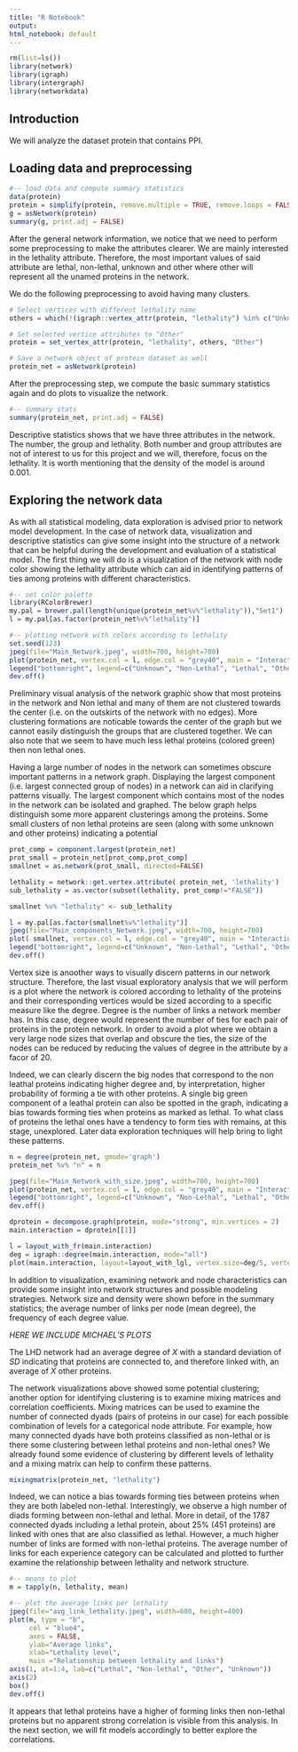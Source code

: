 ```yaml
---
title: "R Notebook"
output: 
html_notebook: default
---
```


```r
rm(list=ls())
library(network)
library(igraph)
library(intergraph)
library(networkdata)
```

## Introduction 

We will analyze the dataset protein that contains PPI.

## Loading data and preprocessing

```r
#-- load data and compute summary statistics
data(protein)
protein = simplify(protein, remove.multiple = TRUE, remove.loops = FALSE)
g = asNetwork(protein)
summary(g, print.adj = FALSE)
```

After the general network information, we notice that we need to perform some preprocessing to make the attributes clearer. We are mainly interested in the lethality attribute. Therefore, the most important values of said attribute are lethal, non-lethal, unknown and other where other will represent all the unamed proteins in the network.

We do the following preprocessing to avoid having many clusters.

```r
# Select vertices with different lethality name
others = which(!(igraph::vertex_attr(protein, "lethality") %in% c("Unknown", "Lethal", "Non-Lethal")))

# Set selected vertice attributes to "Other"
protein = set_vertex_attr(protein, "lethality", others, "Other")

# Save a network object of protein dataset as well
protein_net = asNetwork(protein)
```

After the preprocessing step, we compute the basic summary statistics again and do plots to visualize the network.

```r
#-- summary stats
summary(protein_net, print.adj = FALSE)
```

Descriptive statistics shows that we have three attributes in the network. The number, the group and lethality. Both number and group attributes are not of interest to us for this project and we will, therefore, focus on the lethality. It is worth mentioning that the density of the model is around 0.001.

## Exploring the network data

As with all statistical modeling, data exploration is advised prior to network model development. In the case of network data, visualization and descriptive statistics can give some insight into the structure of a network that can be helpful during the development and evaluation of a statistical model. The first thing we will do is a visualization of the network with node color showing the lethality attribute which can aid in identifying patterns of ties among proteins with different characteristics.

```r
#-- set color palette
library(RColorBrewer)
my.pal = brewer.pal(length(unique(protein_net%v%"lethality")),"Set1")
l = my.pal[as.factor(protein_net%v%"lethality")]

#-- plotting network with colors according to lethality
set.seed(123)
jpeg(file="Main_Network.jpeg", width=700, height=700)
plot(protein_net, vertex.col = l, edge.col = "grey40", main = "Interaction among the proteins", vertex.cex =0.7)
legend("bottomright", legend=c("Unknown", "Non-Lethal", "Lethal", "Other"), col = my.pal, pch = 19, pt.cex=2)
dev.off()
```

Preliminary visual analysis of the network graphic show that most proteins in the network and Non lethal and many of them are not clustered towards the center (i.e. on the outskirts of the network with no edges). More clustering formations are noticable towards the center of the graph but we cannot easily distinguish the groups that are clustered together. We can also note that we seem to have much less lethal proteins (colored green) then non lethal ones.

Having a large number of nodes in the network can sometimes obscure important patterns in a network graph. Displaying the largest component (i.e. largest connected group of nodes) in a network can aid in clarifying patterns visually. The largest component which contains most of the nodes in the network can be isolated and graphed. The below graph helps distinguish some more apparent clusterings among the proteins. Some small clusters of non lethal proteins are seen (along with some unknown and other proteins) indicating a potential 

```r
prot_comp = component.largest(protein_net)
prot_small = protein_net[prot_comp,prot_comp]
smallnet = as.network(prot_small, directed=FALSE)

lethality = network::get.vertex.attribute( protein_net, 'lethality')
sub_lethality = as.vector(subset(lethality, prot_comp!="FALSE"))

smallnet %v% "lethality" <- sub_lethality

l = my.pal[as.factor(smallnet%v%"lethality")]
jpeg(file="Main_components_Network.jpeg", width=700, height=700)
plot( smallnet, vertex.col = l, edge.col = "grey40", main = "Interaction among the proteins with different sizes", vertex.cex =0.7)
legend("bottomright", legend=c("Unknown", "Non-Lethal", "Lethal", "Other"), col = my.pal, pch = 19, pt.cex=2)
dev.off()
```

Vertex size is anoother ways to visually discern patterns in our network structure. Therefore, the last visual exploratory analysis that we will perform is a plot where the network is colored according to lethality of the proteins and their corresponding vertices would be sized according to a specific measure like the degree. Degree is the number of links a network member has. In this case, degree would represent the number of ties for each pair of proteins in the protein network. In order to avoid a plot where we obtain a very large node sizes that overlap and obscure the ties, the size of the nodes can be reduced by reducing the values of degree in the attribute by a facor of 20.

Indeed, we can clearly discern the big nodes that correspond to the non leathal proteins indicating higher degree and, by interpretation, higher probability of forming a tie with other proteins. A single big green component of a leathal protein can also be spotted in the graph, indicating a bias towards forming ties when proteins as marked as lethal. To what class of proteins the lethal ones have a tendency to form ties with remains, at this stage, unexplored. Later data exploration techniques will help bring to light these patterns.

```r
n = degree(protein_net, gmode='graph')
protein_net %v% "n" = n

jpeg(file="Main_Network_with_size.jpeg", width=700, height=700)
plot(protein_net, vertex.col = l, edge.col = "grey40", main = "Interaction among the proteins", vertex.cex = n/10)
legend("bottomright", legend=c("Unknown", "Non-Lethal", "Lethal", "Other"), col = my.pal, pch = 19, pt.cex=2)
dev.off()
```

```r
dprotein = decompose.graph(protein, mode="strong", min.vertices = 2)
main.interaction = dprotein[[1]]

l = layout_with_fr(main.interaction)
deg = igraph::degree(main.interaction, mode="all")
plot(main.interaction, layout=layout_with_lgl, vertex.size=deg/5, vertex.label=NA)
```

In addition to visualization, examining network and node characteristics can provide some insight into network structures and possible modeling strategies. Network size and density were shown before in the summary statistics; the average number of links per node (mean degree), the frequency of each degree value.

*HERE WE INCLUDE MICHAEL'S PLOTS*

The LHD network had an average degree of *X* with a standard deviation of *SD* indicating that proteins are connected to, and therefore linked with, an average of *X* other proteins.

The network visualizations above showed some potential clustering; another option for identifying clustering is to examine mixing matrices and correlation coefficients. Mixing matrices can be used to examine the number of connected dyads (pairs of proteins in our case) for each possible combination of levels for a categorical node attribute. For example, how many connected dyads have both proteins classified as non-lethal or is there some clustering between lethal proteins and non-lethal ones? We already found some evidence of clustering by different levels of lethality and a mixing matrix can help to confirm these patterns.

```r
mixingmatrix(protein_net, "lethality")
```

Indeed, we can notice a bias towards forming ties between proteins when they are both labeled non-lethal. Interestingly, we observe a high number of diads forming between non-lethal and lethal. More in detail, of the 1787 connected dyads including a lethal protein, about 25% (451 proteins) are linked with ones that are also classified as lethal. However, a much higher number of links are formed with non-lethal proteins. The average number of links for each experience category can be calculated and plotted to further examine the relationship between lethality and network structure.

```r
#-- means to plot
m = tapply(n, lethality, mean)

#-- plot the average links per lethality
jpeg(file="avg_link_lethality.jpeg", width=600, height=400)
plot(m, type = "b", 
     col = "blue4",
     axes = FALSE, 
     ylab="Average links", 
     xlab="Lethality level",
     main ="Relationship between lethality and links")
axis(1, at=1:4, lab=c("Lethal", "Non-lethal", "Other", "Unknown"))
axis(2)
box()
dev.off()
```

It appears that lethal proteins have a higher of forming links then non-lethal proteins but no apparent strong correlation is visible from this analysis. In the next section, we will fit models accordingly to better explore the correlations.
